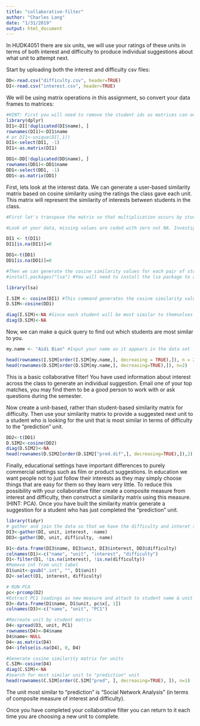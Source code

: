 ```yaml
---
title: "collaborative-filter"
author: "Charles Lang"
date: "1/31/2019"
output: html_document
---
```


In HUDK4051 there are six units, we will use your ratings of these units in terms of both interest and difficulty to produce individual suggestions about what unit to attempt next.

Start by uploading both the interest and difficulty csv files:
```r
DD<-read.csv("difficulty.csv", header=TRUE)
DI<-read.csv("interest.csv", header=TRUE)
```

We will be using matrix operations in this assignment, so convert your data frames to matrices:
```r
#HINT: First you will need to remove the student ids as matrices can only contain one data type. You will then need to rename your row names with the student ids.
library(dplyr)
DI1<-DI[!duplicated(DI$name), ]
rownames(DI1)<-DI1$name
# or DI1<-unique(DI[,1])
DI1<-select(DI1, -1)
DI1<-as.matrix(DI1)

DD1<-DD[!duplicated(DD$name), ]
rownames(DD1)<-DD1$name
DD1<-select(DD1, -1)
DD1<-as.matrix(DD1)
```

First, lets look at the interest data. We can generate a user-based similarity matrix based on cosine similarity using the ratings the class gave each unit. This matrix will represent the similarity of interests between students in the class.
```r
#First let's transpose the matrix so that multiplication occurs by students rather than units.

#Look at your data, missing values are coded with zero not NA. Investigate cosine similarity and decide whether your missing values should be coded with zeros or NAs. Explain your choice.

DI1 <- t(DI1)
DI1[is.na(DI1)]=0

DD1<-t(DD1)
DD1[is.na(DD1)]=0

#Then we can generate the cosine similarity values for each pair of students
#install.packages("lsa") #You will need to install the lsa package to access the cosine command.

library(lsa)

I.SIM <- cosine(DI1) #This command generates the cosine similarity values as a new matrix. Click on I.SIM in the Global Environment pane to see what it looks like.
D.SIM<-cosine(DD1)

diag(I.SIM)<-NA #Since each student will be most similar to themselves we want to remove that information
diag(D.SIM)<-NA
```

Now, we can make a quick query to find out which students are most similar to you. 
```r
my.name <- "Aidi Bian" #Input your name as it appears in the data set

head(rownames(I.SIM[order(I.SIM[my.name,], decreasing = TRUE),]), n = 2) #This code orders the column of the matrix corresponding to your UNI according to similarity and returns the top two UNI ids for the students who's interests are most similar to yours
head(rownames(D.SIM[order(D.SIM[my.name,], decreasing=TRUE),]), n=2)
```

This is a basic collaborative filter! You have used information about interest across the class to generate an individual suggestion. Email one of your top matches, you may find them to be a good person to work with or ask questions during the semester.

Now create a unit-based, rather than student-based similarity matrix for difficulty. Then use your similarity matrix to provide a suggested next unit to a student who is looking for the unit that is most similar in terms of difficulty to the "prediction" unit. 
```r
DD2<-t(DD1)
D.SIM2<-cosine(DD2)
diag(D.SIM2)<-NA
head(rownames(D.SIM2[order(D.SIM2["pred.dif",], decreasing=TRUE),]),2)
```

Finally, educational settings have important differences to purely commercial settings such as film or product suggestions. In education we want people not to just follow their interests as they may simply choose things that are easy for them so they learn very little. To reduce this possibility with your collaborative filter create a composite measure from interest and difficulty, then construct a similarity matrix using this measure. (HINT: PCA). Once you have built the similarity matrix generate a suggestion for a student who has just completed the "prediction" unit.

```r
library(tidyr)
# gather and join the data so that we have the difficulty and interet score in one data frame
DI3<-gather(DI, unit, interest, -name)
DD3<-gather(DD, unit, difficulty, -name)

D1<-data.frame(DI3$name, DI3$unit, DI3$interest, DD3$difficulty)
colnames(D1)<-c("name", "unit", "interest", "difficulty")
D1<-filter(D1, !is.na(interest), !is.na(difficulty))
#Remove int from unit label
D1$unit<-gsub(".int", "", D1$unit)
D2<-select(D1, interest, difficulty)

# RUN PCA
pc<-prcomp(D2)
#Extract PC1 loadings as new measure and attach to student name & unit
D3<-data.frame(D1$name, D1$unit, pc$x[, 1])
colnames(D3)<-c("name", "unit", "PC1")

#Recreate unit by student matrix
D4<-spread(D3, unit, PC1)
rownames(D4)<-D4$name
D4$name<-NULL
D4<-as.matrix(D4)
D4<-ifelse(is.na(D4), 0, D4)

#Generate cosine similarity matrix for units
C.SIM<-cosine(D4)
diag(C.SIM)<-NA
#Search for most similar unit to "prediction" unit
head(rownames(C.SIM[order(C.SIM["pred", ], decreasing=TRUE), ]), n=1)

```
The unit most similar to "prediction" is "Social Network Analysis" (in terms of composite measure of interest and difficulty).

Once you have completed your collaborative filter you can return to it each time you are choosing a new unit to complete.
